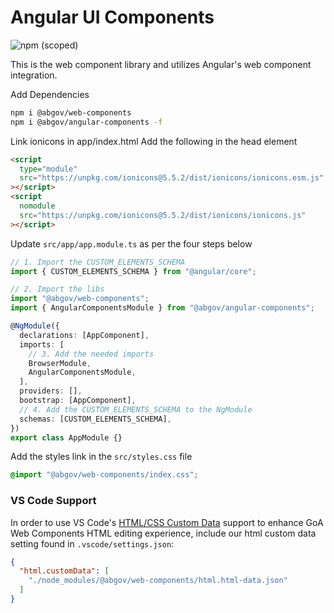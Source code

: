
<Meta title="Setup/Angular" />

# Angular UI Components

![npm (scoped)](https://img.shields.io/npm/v/@abgov/web-components?color=%230081a2&label=web-components&style=flat-square)

This is the web component library and utilizes Angular's web component integration.

Add Dependencies

```bash
npm i @abgov/web-components
npm i @abgov/angular-components -f
```

Link ionicons in app/index.html
Add the following in the head element

```html
<script
  type="module"
  src="https://unpkg.com/ionicons@5.5.2/dist/ionicons/ionicons.esm.js"
></script>
<script
  nomodule
  src="https://unpkg.com/ionicons@5.5.2/dist/ionicons/ionicons.js"
></script>
```

Update `src/app/app.module.ts` as per the four steps below

```typescript
// 1. Import the CUSTOM_ELEMENTS_SCHEMA
import { CUSTOM_ELEMENTS_SCHEMA } from "@angular/core";

// 2. Import the libs
import "@abgov/web-components";
import { AngularComponentsModule } from "@abgov/angular-components";

@NgModule({
  declarations: [AppComponent],
  imports: [
    // 3. Add the needed imports
    BrowserModule,
    AngularComponentsModule,
  ],
  providers: [],
  bootstrap: [AppComponent],
  // 4. Add the CUSTOM_ELEMENTS_SCHEMA to the NgModule
  schemas: [CUSTOM_ELEMENTS_SCHEMA],
})
export class AppModule {}
```

Add the styles link in the `src/styles.css` file

```css
@import "@abgov/web-components/index.css";
```

### VS Code Support

In order to use VS Code's [HTML/CSS Custom Data](https://github.com/microsoft/vscode-custom-data)
support to enhance GoA Web Components HTML editing experience, include our html custom data setting found in `.vscode/settings.json`:

```json
{
  "html.customData": [
    "./node_modules/@abgov/web-components/html.html-data.json"
  ]
}
```
